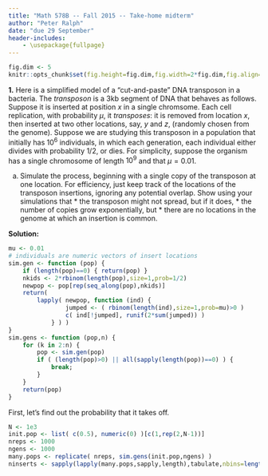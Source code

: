 ```yaml
---
title: "Math 578B -- Fall 2015 -- Take-home midterm"
author: "Peter Ralph"
date: "due 29 September"
header-includes:
    - \usepackage{fullpage}
---
```


\newcommand{\calA}{\mathcal{A}}
\renewcommand{\P}{\mathbb{P}}
\newcommand{\E}{\mathbb{E}}
\newcommand{\given}{\mid}
\newcommand{\oneb}{\mathbf{1}}
\newcommand{\cor}{\text{cor}\,}

<!-- wrap solutions in \ifdef{SOLUTIONS} ... \endif -->

```r
fig.dim <- 5
knitr::opts_chunk$set(fig.height=fig.dim,fig.width=2*fig.dim,fig.align='center')
```


**1.** 
Here is a simplified model of a "cut-and-paste" DNA transposon in a bacteria.
The *transposon* is a 3kb segment of DNA that behaves as follows.
Suppose it is inserted at position $x$ in a single chromsome.
Each cell replication, with probability $\mu$, it *transposes*:
it is removed from location $x$, then inserted at two other locations,
say, $y$ and $z$, (randomly chosen from the genome).
Suppose we are studying this transposon in a population that initially has $10^6$ individuals,
in which each generation, each individual either divides with probability $1/2$, or dies.
For simplicity, suppose the organism has a single chromosome of length $10^9$
and that $\mu=0.01$.

a.  Simulate the process, beginning with a single copy of the transposon at one location. 
    For efficiency, just keep track of the locations of the transposon insertions,
    ignoring any potential overlap.
    Show using your simulations that
        * the transposon might not spread, but if it does,
        * the number of copies grow exponentially, but
        * there are no locations in the genome at which an insertion is common.

\ifdef{SOLUTION}
**Solution:**

```r
mu <- 0.01
# individuals are numeric vectors of insert locations
sim.gen <- function (pop) {
    if (length(pop)==0) { return(pop) }
    nkids <- 2*rbinom(length(pop),size=1,prob=1/2)
    newpop <- pop[rep(seq_along(pop),nkids)]
    return( 
        lapply( newpop, function (ind) {
                jumped <- ( rbinom(length(ind),size=1,prob=mu)>0 )
                c( ind[!jumped], runif(2*sum(jumped)) )
            } ) )
}
sim.gens <- function (pop,n) {
    for (k in 2:n) {
        pop <- sim.gen(pop)
        if ( (length(pop)>0) || all(sapply(length(pop))==0) ) {
            break;
        }
    }
    return(pop)
}
```

First, let's find out the probability that it takes off.
```r
N <- 1e3
init.pop <- list( c(0.5), numeric(0) )[c(1,rep(2,N-1))]
nreps <- 1000
ngens <- 1000
many.pops <- replicate( nreps, sim.gens(init.pop,ngens) )
ninserts <- sapply(lapply(many.pops,sapply,length),tabulate,nbins=length(unique(unlist(many.pops))))
```

\endif
